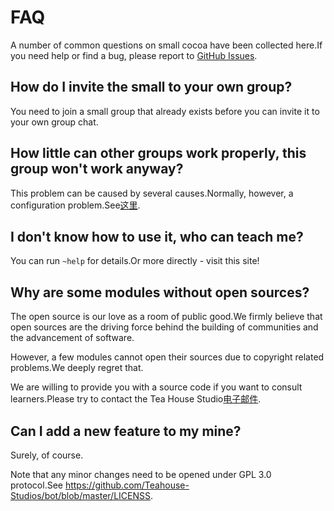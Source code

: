 # FAQ

A number of common questions on small cocoa have been collected here.If you need help or find a bug, please report to [GitHub Issues](https://github.com/SilianZ/akari-site/issues).

## How do I invite the small to your own group?

You need to join a small group that already exists before you can invite it to your own group chat.

## How little can other groups work properly, this group won't work anyway?

This problem can be caused by several causes.Normally, however, a configuration problem.See[这里](/docs/).

## I don't know how to use it, who can teach me?

You can run `~help` for details.Or more directly - visit this site!

## Why are some modules without open sources?

The open source is our love as a room of public good.We firmly believe that open sources are the driving force behind the building of communities and the advancement of software.

However, a few modules cannot open their sources due to copyright related problems.We deeply regret that.

We are willing to provide you with a source code if you want to consult learners.Please try to contact the Tea House Studio[电子邮件](mailto:admin@teahou.se).

## Can I add a new feature to my mine?

Surely, of course.

Note that any minor changes need to be opened under GPL 3.0 protocol.See https://github.com/Teahouse-Studios/bot/blob/master/LICENSS.
